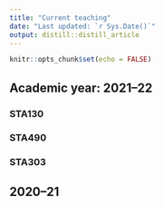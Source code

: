 ```yaml
---
title: "Current teaching"
date: "Last updated: `r Sys.Date()`"
output: distill::distill_article
---
```


```r
knitr::opts_chunk$set(echo = FALSE)
```

## Academic year: 2021–22

### STA130

### STA490

### STA303

## 2020–21
